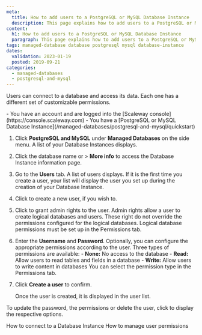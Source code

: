```yaml
---
meta:
  title: How to add users to a PostgreSQL or MySQL Database Instance
  description: This page explains how to add users to a PostgreSQL or MySQL Database Instance
content:
  h1: How to add users to a PostgreSQL or MySQL Database Instance
  paragraph: This page explains how to add users to a PostgreSQL or MySQL Database Instance
tags: managed-database database postgresql mysql database-instance 
dates:
  validation: 2023-01-19
  posted: 2019-09-21
categories:
  - managed-databases
  - postgresql-and-mysql
---
```


Users can connect to a database and access its data. Each one has a different set of customizable permissions.

<Macro id="iam-requirements" />
 
<Message type="requirement">
  - You have an account and are logged into the [Scaleway console](https://console.scaleway.com)
  - You have a [PostgreSQL or MySQL Database Instance](/managed-databases/postgresql-and-mysql/quickstart)
</Message>

1. Click **PostgreSQL and MySQL** under **Managed Databases** on the side menu. A list of your Database Instances displays.
2. Click the database name or <Icon name="more" /> > **More info** to access the Database Instance information page.
3. Go to the **Users** tab. A list of users displays. If it is the first time you create a user, your list will display the user you set up during the creation of your Database Instance.
4. Click <Icon name="plus" /> to create a new user, if you wish to.
5. Click <Icon name="toggle" /> to grant admin rights to the user.
    <Message type="note">
      Admin rights allow a user to create logical databases and users. These right do not override the permissions configured for the logical databases. Logical database permissions must be set up in the Permissions tab.
    </Message>
6. Enter the **Username** and **Password**.
    <Message type="note">
      Optionally, you can configure the appropriate permissions according to the user.
      Three types of permissions are available:
        - **None:** No access to the database
        - **Read:** Allow users to read tables and fields in a database
        - **Write:** Allow users to write content in databases
      You can select the permission type in the Permissions tab.

    </Message>
7. Click **Create a user** to confirm. 

    Once the user is created, it is displayed in the user list.

To update the password, the permissions or delete the user, click <Icon name="more" /> to display the respective options.


<Navigation title="See Also">
  <PreviousButton to="/managed-databases/postgresql-and-mysql/how-to/connect-database-instance">How to connect to a Database Instance</PreviousButton>
  <NextButton to="/managed-databases/postgresql-and-mysql/how-to/manage-permissions/">How to manage user permissions</NextButton>
</Navigation>
